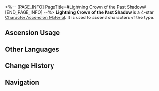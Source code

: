 <%-- [PAGE_INFO]
PageTitle=#Lightning Crown of the Past Shadow#
[END_PAGE_INFO] --%>
{{Item Infobox
|id          = 110404
|image       = Item Lightning Crown of the Past Shadow.png
|type        = Character Ascension Material
|invCategory = Upgrade Materials
|rarity      = 4
|effect      = Headwear of the Guardian Shadows. Can be used for the Ascension of Lightning characters.
|description = Accessory left behind by the shadow of a past Guardian, telling tales of the city of Everwinter.
|source1     = [[Stagnant Shadow: Corridor of Fading Echoes]]
|source2     = [[Stagnant Shadow (Corridor of Fading Echoes)]]
|source3     = [[Omni-Synthesizer]] &mdash; Material Exchange
}}
{{Description|''"Svetlana the Iron Fist &mdash; her wrath as terrifying as thunder and her retribution as swift as lightning."''}}
'''Lightning Crown of the Past Shadow''' is a 4-star [[Character Ascension Material]]. It is used to ascend characters of the {{Color|undefined|link=1}} type.

==Ascension Usage==
{{Ascension Usage}}

==Other Languages==
{{Other Languages
|en   = Lightning Crown of the Past Shadow
|zhs  = 往日之影的雷冠
|zht  = 往日之影的雷冠
|ja   = 過去の影の雷冠
|ko   = 과거 그림자의 번개 왕관
|es   = Corona de rayos de la sombra del pasado
|fr   = Couronne d'éclair de l'ombre révolue
|ru   = Электрическая корона тени прошлого
|th   = Lightning Crown of the Past Shadow
|vi   = Mũ Dấu Ấn Xưa
|de   = Blitzkrone der vergangenen Schatten
|id   = Lightning Crown of the Past Shadow
|pt   = Coroa de Raios de uma Sombra do Passado
}}

==Change History==
{{Change History|2.0}}

==Navigation==
{{Upgrade Material Navbox}}